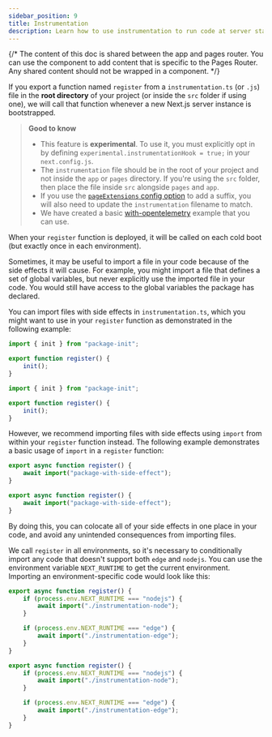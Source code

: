 ```yaml
---
sidebar_position: 9
title: Instrumentation
description: Learn how to use instrumentation to run code at server startup in your Next.js app
---
```


{/* The content of this doc is shared between the app and pages router. You can use the  component to add content that is specific to the Pages Router. Any shared content should not be wrapped in a component. */}

If you export a function named `register` from a `instrumentation.ts` (or `.js`) file in the **root directory** of your project (or inside the `src` folder if using one), we will call that function whenever a new Next.js server instance is bootstrapped.

> **Good to know**
>
> -   This feature is **experimental**. To use it, you must explicitly opt in by defining `experimental.instrumentationHook = true;` in your `next.config.js`.
> -   The `instrumentation` file should be in the root of your project and not inside the `app` or `pages` directory. If you're using the `src` folder, then place the file inside `src` alongside `pages` and `app`.
> -   If you use the [`pageExtensions` config option](/docs/app/api-reference/next-config-js/pageExtensions) to add a suffix, you will also need to update the `instrumentation` filename to match.
> -   We have created a basic [with-opentelemetry](https://github.com/vercel/next.js/tree/canary/examples/with-opentelemetry) example that you can use.

When your `register` function is deployed, it will be called on each cold boot (but exactly once in each environment).

Sometimes, it may be useful to import a file in your code because of the side effects it will cause. For example, you might import a file that defines a set of global variables, but never explicitly use the imported file in your code. You would still have access to the global variables the package has declared.

You can import files with side effects in `instrumentation.ts`, which you might want to use in your `register` function as demonstrated in the following example:

```ts filename="your-project/instrumentation.ts" switcher
import { init } from "package-init";

export function register() {
	init();
}
```

```js filename="your-project/instrumentation.js" switcher
import { init } from "package-init";

export function register() {
	init();
}
```

However, we recommend importing files with side effects using `import` from within your `register` function instead. The following example demonstrates a basic usage of `import` in a `register` function:

```ts filename="your-project/instrumentation.ts" switcher
export async function register() {
	await import("package-with-side-effect");
}
```

```js filename="your-project/instrumentation.js" switcher
export async function register() {
	await import("package-with-side-effect");
}
```

By doing this, you can colocate all of your side effects in one place in your code, and avoid any unintended consequences from importing files.

We call `register` in all environments, so it's necessary to conditionally import any code that doesn't support both `edge` and `nodejs`. You can use the environment variable `NEXT_RUNTIME` to get the current environment. Importing an environment-specific code would look like this:

```ts filename="your-project/instrumentation.ts" switcher
export async function register() {
	if (process.env.NEXT_RUNTIME === "nodejs") {
		await import("./instrumentation-node");
	}

	if (process.env.NEXT_RUNTIME === "edge") {
		await import("./instrumentation-edge");
	}
}
```

```js filename="your-project/instrumentation.js" switcher
export async function register() {
	if (process.env.NEXT_RUNTIME === "nodejs") {
		await import("./instrumentation-node");
	}

	if (process.env.NEXT_RUNTIME === "edge") {
		await import("./instrumentation-edge");
	}
}
```
